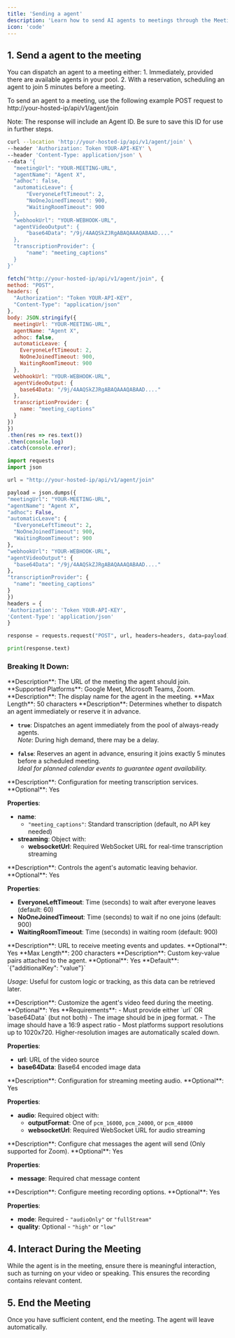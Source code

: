 ```yaml
---
title: 'Sending a agent'
description: 'Learn how to send AI agents to meetings through the Meeting agent API, with options for immediate or scheduled joining and customizable settings.'
icon: 'code'
---
```


## 1. Send a agent to the meeting

You can dispatch an agent to a meeting either:
    1. Immediately, provided there are available agents in your pool.
    2. With a reservation, scheduling an agent to join 5 minutes before a meeting.

To send an agent to a meeting, use the following example POST request to http://your-hosted-ip/api/v1/agent/join

<Tip>
Note: The response will include an Agent ID. Be sure to save this ID
for use in further steps.
</Tip>

<Tabs>
  <Tab label="cURL" title="Bash">

  ```bash
curl --location 'http://your-hosted-ip/api/v1/agent/join' \
--header 'Authorization: Token YOUR-API-KEY' \
--header 'Content-Type: application/json' \
--data '{
    "meetingUrl": "YOUR-MEETING-URL",
    "agentName": "Agent X",
    "adhoc": false,
    "automaticLeave": {
        "EveryoneLeftTimeout": 2,
        "NoOneJoinedTimeout": 900,
        "WaitingRoomTimeout": 900
    },
    "webhookUrl": "YOUR-WEBHOOK-URL",
    "agentVideoOutput": {
        "base64Data": "/9j/4AAQSkZJRgABAQAAAQABAAD...."
    },
    "transcriptionProvider": {
        "name": "meeting_captions"
    }
}'
  ```

  </Tab>

  <Tab label="JavaScript" title="JavaScript">

  ```javascript
  fetch("http://your-hosted-ip/api/v1/agent/join", {
  method: "POST",
  headers: {
    "Authorization": "Token YOUR-API-KEY",
    "Content-Type": "application/json"
  },
  body: JSON.stringify({
    meetingUrl: "YOUR-MEETING-URL",
    agentName: "Agent X",
    adhoc: false,
    automaticLeave: {
      EveryoneLeftTimeout: 2,
      NoOneJoinedTimeout: 900,
      WaitingRoomTimeout: 900
    },
    webhookUrl: "YOUR-WEBHOOK-URL",
    agentVideoOutput: {
      base64Data: "/9j/4AAQSkZJRgABAQAAAQABAAD...."
    },
    transcriptionProvider: {
      name: "meeting_captions"
    }
  })
})
  .then(res => res.text())
  .then(console.log)
  .catch(console.error);

  ```

  </Tab>

  <Tab label="Python" title="Python">

  ```python
import requests
import json

url = "http://your-hosted-ip/api/v1/agent/join"

payload = json.dumps({
  "meetingUrl": "YOUR-MEETING-URL",
  "agentName": "Agent X",
  "adhoc": False,
  "automaticLeave": {
    "EveryoneLeftTimeout": 2,
    "NoOneJoinedTimeout": 900,
    "WaitingRoomTimeout": 900
  },
  "webhookUrl": "YOUR-WEBHOOK-URL",
  "agentVideoOutput": {
    "base64Data": "/9j/4AAQSkZJRgABAQAAAQABAAD...."
  },
  "transcriptionProvider": {
    "name": "meeting_captions"
  }
})
headers = {
  'Authorization': 'Token YOUR-API-KEY',
  'Content-Type': 'application/json'
}

response = requests.request("POST", url, headers=headers, data=payload)

print(response.text)

  ```

  </Tab>
</Tabs>

### Breaking It Down:

<ResponseField name="meetingUrl" type="string" required>
  **Description**: The URL of the meeting the agent should join.  
  **Supported Platforms**: Google Meet, Microsoft Teams, Zoom.
</ResponseField>

<ResponseField name="agentName" type="string" required>
  **Description**: The display name for the agent in the meeting.
  **Max Length**: 50 characters
</ResponseField>

<ResponseField name="adhoc" type="boolean" required>
  **Description**: Determines whether to dispatch an agent immediately or reserve it in advance.

  - **`true`**: Dispatches an agent immediately from the pool of always-ready agents.  
    *Note*: During high demand, there may be a delay.
  
  - **`false`**: Reserves an agent in advance, ensuring it joins exactly 5 minutes before a scheduled meeting.  
    *Ideal for planned calendar events to guarantee agent availability.*
</ResponseField>

<ResponseField name="transcriptionProvider" type="object" optional>
  **Description**: Configuration for meeting transcription services.  
  **Optional**: Yes

  **Properties**:
  - **name**:
    - `"meeting_captions"`: Standard transcription (default, no API key needed)
  - **streaming**: Object with:
    - **websocketUrl**: Required WebSocket URL for real-time transcription streaming
</ResponseField>

<ResponseField name="automaticLeave" type="object" optional>
  **Description**: Controls the agent's automatic leaving behavior.  
  **Optional**: Yes

  **Properties**:
  - **EveryoneLeftTimeout**: Time (seconds) to wait after everyone leaves (default: 60)
  - **NoOneJoinedTimeout**: Time (seconds) to wait if no one joins (default: 900)
  - **WaitingRoomTimeout**: Time (seconds) in waiting room (default: 900)
</ResponseField>

<ResponseField name="webhookUrl" type="string" optional>
  **Description**: URL to receive meeting events and updates.  
  **Optional**: Yes
  **Max Length**: 200 characters
</ResponseField>

<ResponseField name="metadata" type="object" optional>
  **Description**: Custom key-value pairs attached to the agent.  
  **Optional**: Yes
  **Default**: `{"additionalKey": "value"}`

  *Usage*: Useful for custom logic or tracking, as this data can be retrieved later.
</ResponseField>

<ResponseField name="agentVideoOutput" type="object" optional>
  **Description**: Customize the agent's video feed during the meeting.  
  **Optional**: Yes
  **Requirements**:
  - Must provide either `url` OR `base64Data` (but not both)
  - The image should be in jpeg format.
  - The image should have a 16:9 aspect ratio
  - Most platforms support resolutions up to 1020x720. Higher-resolution images are automatically scaled down.

  **Properties**:
  - **url**: URL of the video source
  - **base64Data**: Base64 encoded image data
</ResponseField>

<ResponseField name="mediaStreaming" type="object" optional>
  **Description**: Configuration for streaming meeting audio.  
  **Optional**: Yes

  **Properties**:
  - **audio**: Required object with:
    - **outputFormat**: One of `pcm_16000`, `pcm_24000`, or `pcm_48000`
    - **websocketUrl**: Required WebSocket URL for audio streaming
</ResponseField>

<ResponseField name="chat" type="object" optional>
  **Description**: Configure chat messages the agent will send (Only supported for Zoom).  
  **Optional**: Yes

  **Properties**:
  - **message**: Required chat message content
</ResponseField>

<ResponseField name="recordingSettings" type="object" optional>
  **Description**: Configure meeting recording options.  
  **Optional**: Yes

  **Properties**:
  - **mode**: Required - `"audioOnly"` or `"fullStream"`
  - **quality**: Optional - `"high"` or `"low"`
</ResponseField>

## 4. Interact During the Meeting
While the agent is in the meeting, ensure there is meaningful interaction, such as turning on your video or speaking. This ensures the recording contains relevant content.

## 5. End the Meeting
Once you have sufficient content, end the meeting. The agent will leave automatically.